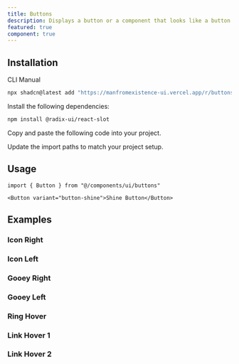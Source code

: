 ```yaml
---
title: Buttons
description: Displays a button or a component that looks like a button.
featured: true
component: true
---
```


<ComponentPreview name="button-shine" description="A shine button" />

## Installation

<Tabs defaultValue="cli">

<TabsList>
  <TabsTrigger value="cli">CLI</TabsTrigger>
  <TabsTrigger value="manual">Manual</TabsTrigger>
</TabsList>
<TabsContent value="cli">

```bash
npx shadcn@latest add "https://manfromexistence-ui.vercel.app/r/buttons"
```

</TabsContent>

<TabsContent value="manual">

<Steps>

<Step>Install the following dependencies:</Step>

```bash
npm install @radix-ui/react-slot
```

<Step>Copy and paste the following code into your project.</Step>

<ComponentSource name="buttons" />

<Step>Update the import paths to match your project setup.</Step>

</Steps>

</TabsContent>

</Tabs>

## Usage

```tsx
import { Button } from "@/components/ui/buttons"
```

```tsx
<Button variant="button-shine">Shine Button</Button>
```

## Examples

### Icon Right

<ComponentPreview name="button-icon-right" description="A icon right button" />

### Icon Left

<ComponentPreview name="button-icon-left" description="A icon left button" />

### Gooey Right

<ComponentPreview
  name="button-gooey-right"
  description="A gooey right button"
/>

### Gooey Left

<ComponentPreview name="button-gooey-left" description="A gooey left button" />

### Ring Hover

<ComponentPreview name="button-ring-hover" description="A ring-hover button" />

### Link Hover 1

<ComponentPreview
  name="button-link-hover-1"
  description="A link hover 1 button"
/>

### Link Hover 2

<ComponentPreview
  name="button-link-hover-2"
  description="A link hover 2 button"
/>
